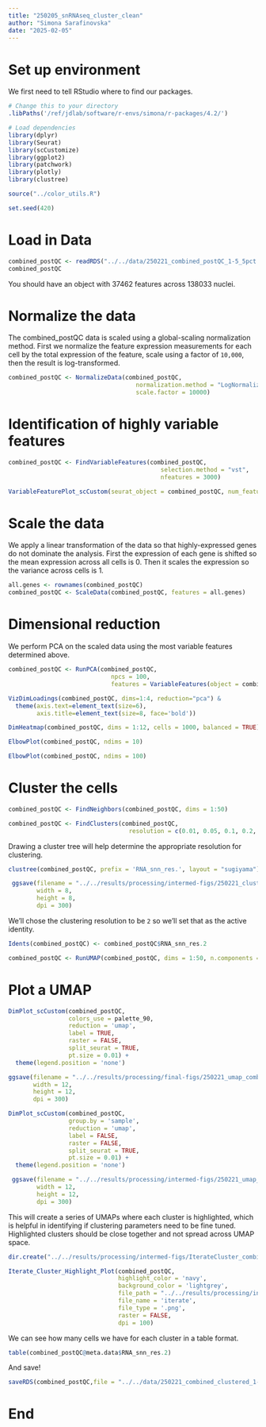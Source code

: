 ```yaml
---
title: "250205_snRNAseq_cluster_clean"
author: "Simona Sarafinovska"
date: "2025-02-05"
---
```


# Set up environment
We first need to tell RStudio where to find our packages. 
```r
# Change this to your directory
.libPaths('/ref/jdlab/software/r-envs/simona/r-packages/4.2/')

# Load dependencies
library(dplyr)
library(Seurat)
library(scCustomize)
library(ggplot2)
library(patchwork)
library(plotly)
library(clustree)

source("../color_utils.R")

set.seed(420)
```

# Load in Data
```r
combined_postQC <- readRDS("../../data/250221_combined_postQC_1-5_5pct.rds")
combined_postQC
```
You should have an object with 37462 features across 138033 nuclei. 


# Normalize the data

The combined_postQC data is scaled using a global-scaling normalization method. First we normalize the feature expression measurements for each cell by the total expression of the feature, scale using a factor of `10,000`, then the result is log-transformed.

```r
combined_postQC <- NormalizeData(combined_postQC,
                                    normalization.method = "LogNormalize",
                                    scale.factor = 10000)
```

# Identification of highly variable features

```r
combined_postQC <- FindVariableFeatures(combined_postQC,
                                           selection.method = "vst",
                                           nfeatures = 3000)
```

```r
VariableFeaturePlot_scCustom(seurat_object = combined_postQC, num_features = 20, repel = TRUE)
```

# Scale the data

We apply a linear transformation of the data so that highly-expressed genes do not dominate the analysis. First the expression of each gene is shifted so the mean expression across all cells is 0. Then it scales the expression so the variance across cells is 1.

```r
all.genes <- rownames(combined_postQC)
combined_postQC <- ScaleData(combined_postQC, features = all.genes)
```
# Dimensional reduction

We perform PCA on the scaled data using the most variable features determined above.
```r
combined_postQC <- RunPCA(combined_postQC,
                             npcs = 100,
                             features = VariableFeatures(object = combined_postQC))
```


```r
VizDimLoadings(combined_postQC, dims=1:4, reduction="pca") &
  theme(axis.text=element_text(size=6),
        axis.title=element_text(size=8, face='bold'))
```

```r
DimHeatmap(combined_postQC, dims = 1:12, cells = 1000, balanced = TRUE)
```

```r
ElbowPlot(combined_postQC, ndims = 10)
```

```r
ElbowPlot(combined_postQC, ndims = 100)
```

# Cluster the cells

```r
combined_postQC <- FindNeighbors(combined_postQC, dims = 1:50)
```

```r
combined_postQC <- FindClusters(combined_postQC,
                                  resolution = c(0.01, 0.05, 0.1, 0.2, 0.4, 0.6, 0.8, 1.0, 1.2, 1.4, 1.6, 1.8, 2.0, 2.2, 2.4))
```

Drawing a cluster tree will help determine the appropriate resolution for clustering.

```r
clustree(combined_postQC, prefix = 'RNA_snn_res.', layout = "sugiyama")

 ggsave(filename = "../../results/processing/intermed-figs/250221_clustertree_1-5_optimalpK.pdf",
        width = 8,
        height = 8,
        dpi = 300)
```

We'll chose the clustering resolution to be `2` so we'll set that as the active identity.
```r
Idents(combined_postQC) <- combined_postQC$RNA_snn_res.2
```

```r
combined_postQC <- RunUMAP(combined_postQC, dims = 1:50, n.components = 2L)
```

# Plot a UMAP

```r
DimPlot_scCustom(combined_postQC,
                 colors_use = palette_90,
                 reduction = 'umap',
                 label = TRUE,
                 raster = FALSE,
                 split_seurat = TRUE,
                 pt.size = 0.01) +
  theme(legend.position = 'none')

ggsave(filename = "../../results/processing/final-figs/250221_umap_combined_postQC_1-5_optimalpK_res2.pdf",
       width = 12,
       height = 12,
       dpi = 300)
```

```r
DimPlot_scCustom(combined_postQC,
                 group.by = 'sample',
                 reduction = 'umap',
                 label = FALSE,
                 raster = FALSE,
                 split_seurat = TRUE,
                 pt.size = 0.01) +
  theme(legend.position = 'none')

 ggsave(filename = "../../results/processing/intermed-figs/250221_umap_combined_postQC_1-5_optimalpK_bysample.pdf",
        width = 12,
        height = 12,
        dpi = 300)
```

This will create a series of UMAPs where each cluster is highlighted, which is helpful in identifying if clustering parameters need to be fine tuned. Highlighted clusters should be close together and not spread across UMAP space.
```r
dir.create("../../results/processing/intermed-figs/IterateCluster_combined_postQC_1-5_optimalpK_res2_50dims_250221")

Iterate_Cluster_Highlight_Plot(combined_postQC,
                               highlight_color = 'navy',
                               background_color = 'lightgrey',
                               file_path = "../../results/processing/intermed-figs/IterateCluster_combined_postQC_1-5_optimalpK_res2_50dims_250221/",
                               file_name = 'iterate',
                               file_type = '.png',
                               raster = FALSE,
                               dpi = 100)
```

We can see how many cells we have for each cluster in a table format.
```r
table(combined_postQC@meta.data$RNA_snn_res.2)
```

And save!
```r
saveRDS(combined_postQC,file = "../../data/250221_combined_clustered_1-5_5pct.rds")
```

# End

